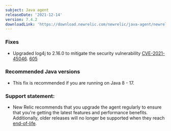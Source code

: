 ```yaml
---
subject: Java agent
releaseDate: '2021-12-14'
version: 7.4.2
downloadLink: 'https://download.newrelic.com/newrelic/java-agent/newrelic-agent/7.4.2/'
---
```


### Fixes
* Upgraded log4j to 2.16.0 to mitigate the security vulnerability [CVE-2021-45046](https://github.com/advisories/GHSA-7rjr-3q55-vv33). [605](https://github.com/newrelic/newrelic-java-agent/issues/605)

### Recommended Java versions
* This fix is recommended if you are running on Java 8 - 17.

### Support statement:
* New Relic recommends that you upgrade the agent regularly to ensure that you're getting the latest features and
  performance benefits. Additionally, older releases will no longer be supported when they reach
  [end-of-life](https://docs.newrelic.com/docs/using-new-relic/cross-product-functions/install-configure/notification-changes-new-relic-saas-features-distributed-software/).

